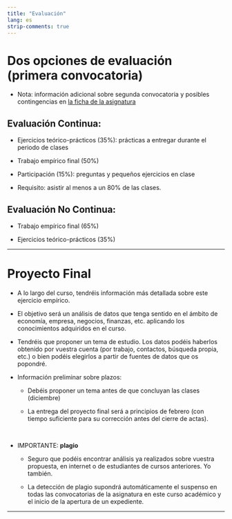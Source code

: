 ```yaml
---
title: "Evaluación"
lang: es
strip-comments: true
---
```


# Dos opciones de evaluación (primera convocatoria)

* Nota: información adicional sobre segunda convocatoria y posibles contingencias en [la ficha de la asignatura](https://cvnet.cpd.ua.es/Guia-Docente/GuiaDocente/Index?wcodasi=35047&scaca=2024-25)

## Evaluación Continua:

  * Ejercicios teórico-prácticos (35%): prácticas a entregar durante el periodo de clases

  * Trabajo empírico final (50%)

  * Participación (15%): preguntas y pequeños ejercicios en clase
  
  * Requisito: asistir al menos a un 80% de las clases.


## Evaluación No Continua:

  * Trabajo empírico final (65%)

  * Ejercicios teórico-prácticos (35%)


***
<!--

# Examen Final

El examen final se realizará en la fecha asignada oficialmente. Constará de dos partes: preguntas tipo test con múltiples opciones y preguntas breves a desarrollar (con espacio limitado). 

* Ejemplo de preguntas tipo test para el examen, [aquí](ExamTest.pdf)

* Ejemplo de preguntas de desarrollar, [aquí](ExamPreg.pdf)

-->

# Proyecto Final

<!--
* Información sobre la evaluación el proyecto final [aquí](Info01.html)
-->


* A lo largo del curso, tendréis información más detallada sobre este ejercicio empírico.

* El objetivo será un análisis de datos que tenga sentido en el ámbito de economía, empresa, negocios, finanzas, etc. aplicando los conocimientos adquiridos en el curso.

* Tendréis que proponer un tema de estudio. Los datos podéis haberlos obtenido por vuestra cuenta (por trabajo, contactos, búsqueda propia, etc.) o bien podéis elegirlos a partir de fuentes de datos que os popondré.


* Información preliminar sobre plazos:

  * Debéis proponer un tema antes de que concluyan las clases (diciembre)
  
  * La entrega del proyecto final será a principios de febrero (con tiempo suficiente para su corrección antes del cierre de actas). 

<br>


* IMPORTANTE: **plagio**

  * Seguro que podéis encontrar análisis ya realizados sobre vuestra propuesta, en internet o de estudiantes de cursos anteriores. Yo también. 
  
  * La detección de plagio supondrá automáticamente el suspenso en todas las convocatorias de la asignatura en este curso académico y el inicio de la apertura de un expediente.


***

